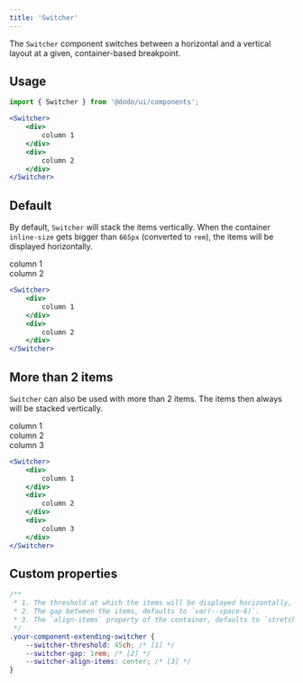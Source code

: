 ```yaml
---
title: 'Switcher'
---
```



The `Switcher` component switches between a horizontal and a vertical layout at a given, container-based breakpoint.

## Usage

```jsx
import { Switcher } from '@dodo/ui/components';

<Switcher>
	<div>
		column 1
	</div>
	<div>
		column 2
	</div>
</Switcher>
```

## Default
By default, `Switcher` will stack the items vertically. When the container `inline-size` gets bigger than `665px` (converted to `rem`), the items will be displayed horizontally.

<div class="not-content">
	<Switcher>
		<div>
			column 1
		</div>
		<div>
			column 2
		</div>
	</Switcher>
</div>

```jsx
<Switcher>
	<div>
		column 1
	</div>
	<div>
		column 2
	</div>
</Switcher>
```

## More than 2 items

`Switcher` can also be used with more than 2 items. The items then always will be stacked vertically.

<div class="not-content">
	<Switcher>
		<div>
			column 1
		</div>
		<div>
			column 2
		</div>
		<div>
			column 3
		</div>
	</Switcher>
</div>

```jsx
<Switcher>
	<div>
		column 1
	</div>
	<div>
		column 2
	</div>
	<div>
		column 3
	</div>
</Switcher>
```

## Custom properties

```css
/**
 * 1. The threshold at which the items will be displayed horizontally, defaults to `665px` (converted to `rem`).
 * 2. The gap between the items, defaults to `var(--space-6)`.
 * 3. The `align-items` property of the container, defaults to `stretch`.
 */
.your-component-extending-switcher {
	--switcher-threshold: 45ch; /* [1] */
	--switcher-gap: 1rem; /* [2] */
	--switcher-align-items: center; /* [3] */
}
```
